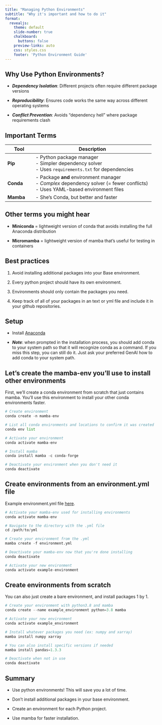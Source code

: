 ```yaml
---
title: "Managing Python Environments"
subtitle: "Why it's important and how to do it"
format:
  revealjs:
    theme: default
    slide-number: true
    chalkboard: 
      buttons: false
    preview-links: auto
    css: styles.css
    footer: 'Python Environment Guide'
---
```


## Why Use Python Environments?

-   ***Dependency Isolation***: Different projects often require different package versions

-   ***Reproducibility***: Ensures code works the same way across different operating systems

-   ***Conflict Prevention***: Avoids "dependency hell" where package requirements clash

## Important Terms

| Tool      | Description                                                                                                                        |
|---------------|--------------------------------------------------------------|
| **Pip**   | \- Python package manager<br>- Simpler dependency solver<br>- Uses `requirements.txt` for dependencies                             |
| **Conda** | \- Package **and** environment manager<br>- *Complex* dependency solver (= fewer conflicts)<br>- Uses YAML-based environment files |
| **Mamba** | \- She's Conda, but better and faster                                                                                              |

## Other terms you might hear

-   **Miniconda** = lightweight version of conda that avoids installing the full Anaconda distribution

-   **Micromamba** = lightweight version of mamba that's useful for testing in containers

## Best practices

1.  Avoid installing additional packages into your Base environment.

2.  Every python project should have its own environment.

3.  Environments should only contain the packages you need.

4.  Keep track of all of your packages in an text or yml file and include it in your github repositories.

## Setup

-   Install [Anaconda](https://ucsb-meds.github.io/MEDS-installation-guide/#install-Anaconda)

-   ***Note***: when prompted in the installation process, you should add conda to your system path so that it will recognize conda as a command. If you miss this step, you can still do it. Just ask your preferred GenAI how to add conda to your system path.

## Let's create the mamba-env you'll use to install other environments

First, we'll create a conda environment from scratch that just contains mamba. You'll use this environment to install your other conda environments faster.

``` python
# Create environment
conda create -n mamba-env

# List all conda environments and locations to confirm it was created
conda env list

# Activate your environment 
conda activate mamba-env

# Install mamba
conda install mamba -c conda-forge

# Deactivate your environment when you don't need it
conda deactivate
```

## Create environments from an environment.yml file

Example environment.yml file [here](https://github.com/katleyq/python-env-guide/blob/main/example-environment/environment.yml).

``` python
# Activate your mamba-env used for installing environments
conda activate mamba-env

# Navigate to the directory with the .yml file
cd /path/to/yml

# Create your environment from the .yml
mamba create -f environment.yml

# Deactivate your mamba-env now that you're done installing
conda deactivate

# Activate your new environment
conda activate example-environment
```

## Create environments from scratch 

You can also just create a bare environment, and install packages 1 by 1.

``` python
# Create your environment with python3.8 and mamba
conda create --name example_environment python=3.8 mamba

# Activate your new environment
conda activate example_environment

# Install whatever packages you need (ex: numpy and xarray)
mamba install numpy xarray

# You can also install specific versions if needed
mamba install pandas=1.3.3

# Deactivate when not in use
conda deactivate
```

## Summary

-   Use python environments! This will save you a lot of time.

-   Don't install additional packages in your base environment.

-   Create an environment for each Python project.

-   Use mamba for faster installation.
